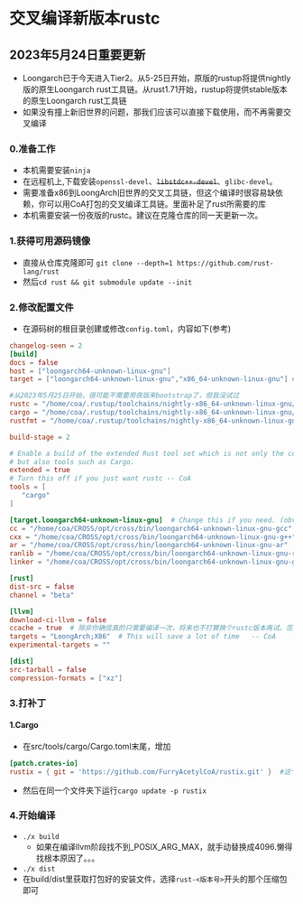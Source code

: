 # 交叉编译新版本rustc

## 2023年5月24日重要更新
*  Loongarch已于今天进入Tier2。从5-25日开始，原版的rustup将提供nightly版的原生Loongarch rust工具链。从rust1.71开始，rustup将提供stable版本的原生Loongarch rust工具链
*  如果没有撞上新旧世界的问题，那我们应该可以直接下载使用，而不再需要交叉编译

### 0.准备工作
*   本机需要安装`ninja`
*   在远程机上,下载安装`openssl-devel`、~~`libstdc++-devel`~~、`glibc-devel`。
*   需要准备x86到LoongArch旧世界的交叉工具链，但这个编译时很容易缺依赖，你可以用CoA打包的交叉编译工具链。里面补足了rust所需要的库
*   本机需要安装一份夜版的rustc。建议在克隆仓库的同一天更新一次。

### 1.获得可用源码镜像
*   直接从仓库克隆即可  `git clone --depth=1 https://github.com/rust-lang/rust` 
*   然后`cd rust && git submodule update --init`

### 2.修改配置文件
*   在源码树的根目录创建或修改`config.toml`，内容如下(参考)
```toml
changelog-seen = 2
[build]
docs = false
host = ["loongarch64-unknown-linux-gnu"]
target = ["loongarch64-unknown-linux-gnu","x86_64-unknown-linux-gnu"] #后面那个可以去掉

#从2023年5月25日开始，很可能不需要用夜版来bootstrap了，但我没试过
rustc = "/home/coa/.rustup/toolchains/nightly-x86_64-unknown-linux-gnu/bin/rustc"
cargo = "/home/coa/.rustup/toolchains/nightly-x86_64-unknown-linux-gnu/bin/cargo"
rustfmt = "/home/coa/.rustup/toolchains/nightly-x86_64-unknown-linux-gnu/bin/rustfmt"

build-stage = 2

# Enable a build of the extended Rust tool set which is not only the compiler
# but also tools such as Cargo. 
extended = true
# Turn this off if you just want rustc -- CoA
tools = [    
   "cargo"
]

[target.loongarch64-unknown-linux-gnu]  # Change this if you need. (obviously) -- CoA
cc = "/home/coa/CROSS/opt/cross/bin/loongarch64-unknown-linux-gnu-gcc"
cxx = "/home/coa/CROSS/opt/cross/bin/loongarch64-unknown-linux-gnu-g++"
ar = "/home/coa/CROSS/opt/cross/bin/loongarch64-unknown-linux-gnu-ar"
ranlib = "/home/coa/CROSS/opt/cross/bin/loongarch64-unknown-linux-gnu-ranlib"
linker = "/home/coa/CROSS/opt/cross/bin/loongarch64-unknown-linux-gnu-gcc"

[rust]
dist-src = false
channel = "beta"

[llvm]
download-ci-llvm = false
ccache = true  # 除非你确信真的只需要编译一次，将来也不打算换个rustc版本再试。否则最好还是保持打开的好
targets = "LoongArch;X86"  # This will save a lot of time   -- CoA
experimental-targets = ""  

[dist]
src-tarball = false
compression-formats = ["xz"]
```
### 3.打补丁
#### 1.Cargo
*   在src/tools/cargo/Cargo.toml末尾，增加
```toml
[patch.crates-io]
rustix = { git = 'https://github.com/FurryAcetylCoA/rustix.git' }  #这个补丁用了一个挺脏的方式，将来要想办法解决，才能合并主线，但现在我仅仅是让他能通过编译。详询CoA，这里地方太小，写不下
```
*   然后在同一个文件夹下运行`cargo update -p rustix`


### 4.开始编译
*   `./x build`
    *  如果在编译llvm阶段找不到_POSIX_ARG_MAX，就手动替换成4096.懒得找根本原因了。。。
*   `./x dist`
*   在build/dist里获取打包好的安装文件，选择`rust-<版本号>`开头的那个压缩包即可
